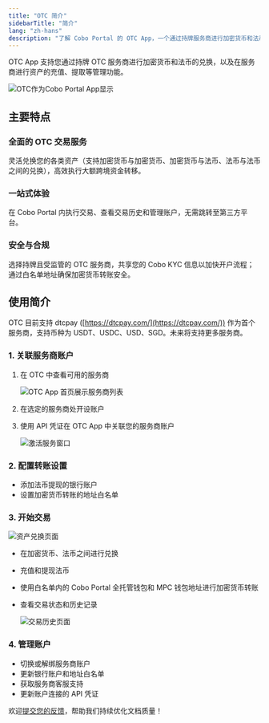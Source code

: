 ```yaml
---
title: "OTC 简介"
sidebarTitle: "简介"
lang: "zh-hans"
description: "了解 Cobo Portal 的 OTC App，一个通过持牌服务商进行加密货币和法币兑换的安全的解决方案。"
---
```


OTC App 支持您通过持牌 OTC 服务商进行加密货币和法币的兑换，以及在服务商进行资产的充值、提取等管理功能。

<img src="/cn/images/portal-apps/otc/otc-in-app-store.png" className="screenshot_modal" alt="OTC作为Cobo Portal App显示"/>

## 主要特点

### 全面的 OTC 交易服务
灵活兑换您的各类资产（支持加密货币与加密货币、加密货币与法币、法币与法币之间的兑换），高效执行大额跨境资金转移。

### 一站式体验
在 Cobo Portal 内执行交易、查看交易历史和管理账户，无需跳转至第三方平台。

### 安全与合规
选择持牌且受监管的 OTC 服务商，共享您的 Cobo KYC 信息以加快开户流程；通过白名单地址确保加密货币转账安全。

## 使用简介

<Info>OTC 目前支持 dtcpay ([https://dtcpay.com/](https://dtcpay.com/)) 作为首个服务商，支持币种为 USDT、USDC、USD、SGD。未来将支持更多服务商。</Info>

### 1. 关联服务商账户
1. 在 OTC 中查看可用的服务商

   <img src="/en/images/portal-apps/otc/list.png" className="screenshot_full_screen" alt="OTC App 首页展示服务商列表"/>

2. 在选定的服务商处开设账户
3. 使用 API 凭证在 OTC App 中关联您的服务商账户

   <img src="/en/images/portal-apps/otc/activate.png" className="screenshot_full_screen" alt="激活服务窗口"/>

### 2. 配置转账设置
- 添加法币提现的银行账户
- 设置加密货币转账的地址白名单

### 3. 开始交易

<img src="/en/images/portal-apps/otc/trade.png" className="screenshot_full_screen" alt="资产兑换页面"/>

- 在加密货币、法币之间进行兑换
- 充值和提现法币
- 使用白名单内的 Cobo Portal 全托管钱包和 MPC 钱包地址进行加密货币转账
- 查看交易状态和历史记录

    <img src="/en/images/portal-apps/otc/history.png" className="screenshot_full_screen" alt="交易历史页面"/>

### 4. 管理账户
- 切换或解绑服务商账户
- 更新银行账户和地址白名单
- 获取服务商客服支持
- 更新账户连接的 API 凭证

<Tip>欢迎[提交您的反馈](https://forms.zohopublic.com/cobo/form/DocumentFeedbackForm/formperma/QvLOhxJv1_JMsJ-1dleZ8Itb_7rzN-LtgvsDdxosoVI?referrername=manuals)，帮助我们持续优化文档质量！</Tip>
